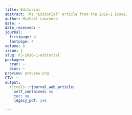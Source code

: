 ```yaml
---
title: Editorial
abstract: The "Editorial" article from the 2016-1 issue.
author: Michael Lawrence
date: ~
date_received: ~
journal:
  firstpage: 4
  lastpage: 4
volume: 8
issue: 1
slug: RJ-2016-1-editorial
packages:
  cran: ~
  bioc: ~
preview: preview.png
CTV: ~
output:
  rjtools::rjournal_web_article:
    self_contained: no
    toc: no
    legacy_pdf: yes

---
```

